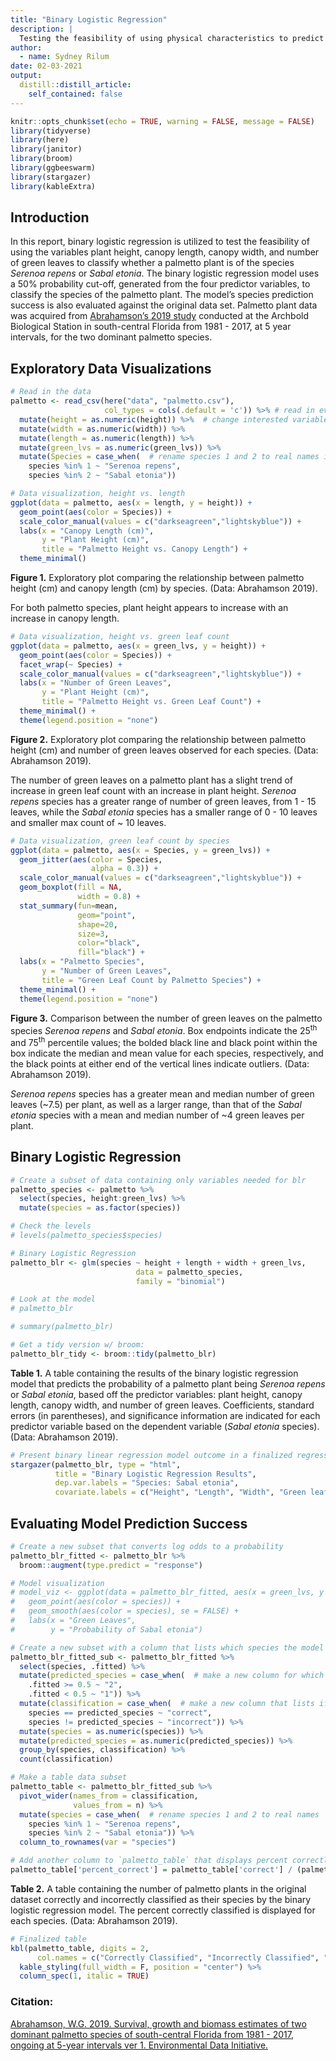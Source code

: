 ```yaml
---
title: "Binary Logistic Regression"
description: |
  Testing the feasibility of using physical characteristics to predict Palmetto plant species
author:
  - name: Sydney Rilum
date: 02-03-2021
output:
  distill::distill_article:
    self_contained: false
---
```


```r
knitr::opts_chunk$set(echo = TRUE, warning = FALSE, message = FALSE)
library(tidyverse)
library(here)
library(janitor)
library(broom)
library(ggbeeswarm)
library(stargazer)
library(kableExtra)
```

## Introduction

In this report, binary logistic regression is utilized to test the feasibility of using the variables plant height, canopy length, canopy width, and number of green leaves to classify whether a palmetto plant is of the species *Serenoa repens* or *Sabal etonia*. The binary logistic regression model uses a 50% probability cut-off, generated from the four predictor variables, to classify the species of the palmetto plant. The model's species prediction success is also evaluated against the original data set. Palmetto plant data was acquired from [Abrahamson's 2019 study](https://doi.org/10.6073/pasta/f2f96ec76fbbd4b9db431c79a770c4d5) conducted at the Archbold Biological Station in south-central Florida from 1981 - 2017, at 5 year intervals, for the two dominant palmetto species.


## Exploratory Data Visualizations
```r
# Read in the data
palmetto <- read_csv(here("data", "palmetto.csv"),
                     col_types = cols(.default = 'c')) %>% # read in everything as character type to guarantee no parsing failures
  mutate(height = as.numeric(height)) %>%  # change interested variables to numeric class
  mutate(width = as.numeric(width)) %>% 
  mutate(length = as.numeric(length)) %>% 
  mutate(green_lvs = as.numeric(green_lvs)) %>% 
  mutate(Species = case_when(  # rename species 1 and 2 to real names in separate column
    species %in% 1 ~ "Serenoa repens",
    species %in% 2 ~ "Sabal etonia"))
```


```r
# Data visualization, height vs. length
ggplot(data = palmetto, aes(x = length, y = height)) +
  geom_point(aes(color = Species)) +
  scale_color_manual(values = c("darkseagreen","lightskyblue")) +
  labs(x = "Canopy Length (cm)",
       y = "Plant Height (cm)",
       title = "Palmetto Height vs. Canopy Length") +
  theme_minimal()
```

**Figure 1.** Exploratory plot comparing the relationship between palmetto height (cm) and canopy length (cm) by species. (Data: Abrahamson 2019).

For both palmetto species, plant height appears to increase with an increase in canopy length.


```r
# Data visualization, height vs. green leaf count
ggplot(data = palmetto, aes(x = green_lvs, y = height)) +
  geom_point(aes(color = Species)) +
  facet_wrap(~ Species) +
  scale_color_manual(values = c("darkseagreen","lightskyblue")) +
  labs(x = "Number of Green Leaves",
       y = "Plant Height (cm)",
       title = "Palmetto Height vs. Green Leaf Count") +
  theme_minimal() +
  theme(legend.position = "none")
```

**Figure 2.** Exploratory plot comparing the relationship between palmetto height (cm) and number of green leaves observed for each species. (Data: Abrahamson 2019).

The number of green leaves on a palmetto plant has a slight trend of increase in green leaf count with an increase in plant height. *Serenoa repens* species has a greater range of number of green leaves, from 1 - 15 leaves, while the *Sabal etonia* species has a smaller range of 0 - 10 leaves and smaller max count of ~ 10 leaves.

```r
# Data visualization, green leaf count by species  
ggplot(data = palmetto, aes(x = Species, y = green_lvs)) +
  geom_jitter(aes(color = Species,
                  alpha = 0.3)) +
  scale_color_manual(values = c("darkseagreen","lightskyblue")) +
  geom_boxplot(fill = NA, 
               width = 0.8) +
  stat_summary(fun=mean, 
               geom="point", 
               shape=20, 
               size=3, 
               color="black", 
               fill="black") +
  labs(x = "Palmetto Species",
       y = "Number of Green Leaves",
       title = "Green Leaf Count by Palmetto Species") +
  theme_minimal() +
  theme(legend.position = "none")
```

**Figure 3.** Comparison between the number of green leaves on the palmetto species *Serenoa repens* and *Sabal etonia*. Box endpoints indicate the 25^th^ and 75^th^ percentile values; the bolded black line and black point within the box indicate the median and mean value for each species, respectively, and the black points at either end of the vertical lines indicate outliers. (Data: Abrahamson 2019).

*Serenoa repens* species has a greater mean and median number of green leaves (~7.5) per plant, as well as a larger range, than that of the *Sabal etonia* species with a mean and median number of ~4 green leaves per plant.


## Binary Logistic Regression

```r
# Create a subset of data containing only variables needed for blr
palmetto_species <- palmetto %>% 
  select(species, height:green_lvs) %>% 
  mutate(species = as.factor(species)) 

# Check the levels
# levels(palmetto_species$species)

# Binary Logistic Regression
palmetto_blr <- glm(species ~ height + length + width + green_lvs, 
                            data = palmetto_species, 
                            family = "binomial")

# Look at the model
# palmetto_blr

# summary(palmetto_blr)

# Get a tidy version w/ broom: 
palmetto_blr_tidy <- broom::tidy(palmetto_blr)
```

**Table 1.** A table containing the results of the binary logistic regression model that predicts the probability of a palmetto plant being *Serenoa repens* or *Sabal etonia*, based off the predictor variables: plant height, canopy length, canopy width, and number of green leaves. Coefficients, standard errors (in parentheses), and significance information are indicated for each predictor variable based on the dependent variable (*Sabal etonia* species). (Data: Abrahamson 2019).

<div align="center">
```r
# Present binary linear regression model outcome in a finalized regression table
stargazer(palmetto_blr, type = "html", 
          title = "Binary Logistic Regression Results",
          dep.var.labels = "Species: Sabal etonia",
          covariate.labels = c("Height", "Length", "Width", "Green leaf count"))
```
</div>


## Evaluating Model Prediction Success

```r
# Create a new subset that converts log odds to a probability
palmetto_blr_fitted <- palmetto_blr %>% 
  broom::augment(type.predict = "response")

# Model visualization
# model_viz <- ggplot(data = palmetto_blr_fitted, aes(x = green_lvs, y = .fitted)) +
#   geom_point(aes(color = species)) +
#   geom_smooth(aes(color = species), se = FALSE) +
#   labs(x = "Green Leaves",
#        y = "Probability of Sabal etonia")

# Create a new subset with a column that lists which species the model would classify the plant as given a 50% probability cutoff (generated from the 4 predictor variables)
palmetto_blr_fitted_sub <- palmetto_blr_fitted %>% 
  select(species, .fitted) %>%
  mutate(predicted_species = case_when(  # make a new column for which species the model predicts using a 50% cutoff
    .fitted >= 0.5 ~ "2",
    .fitted < 0.5 ~ "1")) %>% 
  mutate(classification = case_when(  # make a new column that lists if model was correctly classified or not by model
    species == predicted_species ~ "correct",
    species != predicted_species ~ "incorrect")) %>% 
  mutate(species = as.numeric(species)) %>% 
  mutate(predicted_species = as.numeric(predicted_species)) %>% 
  group_by(species, classification) %>% 
  count(classification) 

# Make a table data subset
palmetto_table <- palmetto_blr_fitted_sub %>% 
  pivot_wider(names_from = classification,
              values_from = n) %>% 
  mutate(species = case_when(  # rename species 1 and 2 to real names
    species %in% 1 ~ "Serenoa repens",
    species %in% 2 ~ "Sabal etonia")) %>% 
  column_to_rownames(var = "species")

# Add another column to `palmetto_table` that displays percent correctly classified
palmetto_table['percent_correct'] = palmetto_table['correct'] / (palmetto_table['correct'] + palmetto_table['incorrect']) * 100
```


**Table 2.** A table containing the number of palmetto plants in the original dataset correctly and incorrectly classified as their species by the binary logistic regression model. The percent correctly classified is displayed for each species. (Data: Abrahamson 2019).

```r
# Finalized table
kbl(palmetto_table, digits = 2,
      col.names = c("Correctly Classified", "Incorrectly Classified", "% Correctly Classified")) %>% 
  kable_styling(full_width = F, position = "center") %>% 
  column_spec(1, italic = TRUE)

```


### Citation: 
[Abrahamson, W.G. 2019. Survival, growth and biomass estimates of two dominant palmetto species of south-central Florida from 1981 - 2017, ongoing at 5-year intervals ver 1. Environmental Data Initiative.](https://doi.org/10.6073/pasta/f2f96ec76fbbd4b9db431c79a770c4d5)
